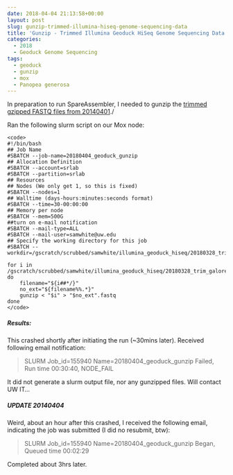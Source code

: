 ```yaml
---
date: 2018-04-04 21:13:58+00:00
layout: post
slug: gunzip-trimmed-illumina-hiseq-genome-sequencing-data
title: 'Gunzip - Trimmed Illumina Geoduck HiSeq Genome Sequencing Data '
categories:
  - 2018
  - Geoduck Genome Sequencing
tags:
  - geoduck
  - gunzip
  - mox
  - Panopea generosa
---
```


In preparation to run SpareAssembler, I needed to gunzip the [trimmed gzipped FASTQ files from 20140401](https://robertslab.github.io/sams-notebook/posts/2018/2018-04-01-trimgalorefastqcmultiqc-illumina-hiseq-genome-sequencing-data-continued.html)./

Ran the following slurm script on our Mox node:


    
    <code>
    #!/bin/bash
    ## Job Name
    #SBATCH --job-name=20180404_geoduck_gunzip
    ## Allocation Definition
    #SBATCH --account=srlab
    #SBATCH --partition=srlab
    ## Resources
    ## Nodes (We only get 1, so this is fixed)
    #SBATCH --nodes=1
    ## Walltime (days-hours:minutes:seconds format)
    #SBATCH --time=30-00:00:00
    ## Memory per node
    #SBATCH --mem=500G
    ##turn on e-mail notification
    #SBATCH --mail-type=ALL
    #SBATCH --mail-user=samwhite@uw.edu
    ## Specify the working directory for this job
    #SBATCH --workdir=/gscratch/scrubbed/samwhite/illumina_geoduck_hiseq/20180328_trim_galore_illumina_hiseq_geoduck
    
    for i in /gscratch/scrubbed/samwhite/illumina_geoduck_hiseq/20180328_trim_galore_illumina_hiseq_geoduck/*.gz; do
        filename="${i##*/}"
        no_ext="${filename%%.*}"
        gunzip < "$i" > "$no_ext".fastq
    done
    </code>





##### Results:



This crashed shortly after initiating the run (~30mins later). Received following email notification:



<blockquote>
  SLURM Job_id=155940 Name=20180404_geoduck_gunzip Failed, Run time 00:30:40, NODE_FAIL
</blockquote>



It did not generate a slurm output file, nor any gunzipped files. Will contact UW IT...



##### UPDATE 20140404



Weird, about an hour after this crashed, I received the following email, indicating the job was submitted (I did no resubmit, btw):



<blockquote>
  SLURM Job_id=155940 Name=20180404_geoduck_gunzip Began, Queued time 00:02:29
</blockquote>



Completed about 3hrs later.
